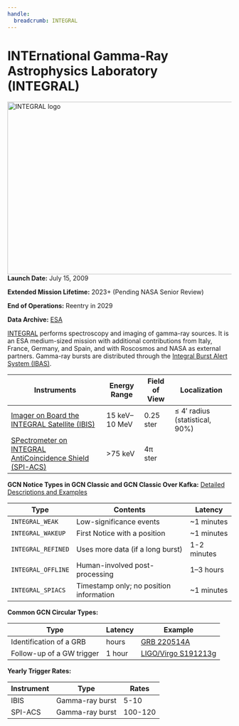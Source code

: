 ```yaml
---
handle:
  breadcrumb: INTEGRAL
---
```



# INTErnational Gamma-Ray Astrophysics Laboratory (INTEGRAL)

<img
  src={logo}
  width="612"
  height="388"
  align="right"
  alt="INTEGRAL logo"
  className="grid-col-6 mobile-lg:grid-col-4 tablet:grid-col-2 desktop:grid-col-3 height-auto"
/>

**Launch Date:** July 15, 2009

**Extended Mission Lifetime:** 2023+ (Pending NASA Senior Review)

**End of Operations:** Reentry in 2029

**Data Archive:**
[ESA](https://www.cosmos.esa.int/web/integral/integral-data-archives)

[INTEGRAL](https://www.cosmos.esa.int/web/integral) performs spectroscopy and imaging of gamma-ray sources. It is an ESA medium-sized mission with additional contributions from Italy, France, Germany, and Spain, and with Roscosmos and NASA as external partners. Gamma-ray bursts are distributed through the [Integral Burst Alert System (IBAS)](https://www.isdc.unige.ch/integral/science/grb).

<div className="overflow-table">

| Instruments                                                                                                     | Energy Range  | Field of View | Localization                       |
| --------------------------------------------------------------------------------------------------------------- | ------------- | ------------- | ---------------------------------- |
| [Imager on Board the INTEGRAL Satellite (IBIS)](https://www.cosmos.esa.int/web/integral/instruments-ibis)       | 15 keV–10 MeV | 0.25 ster     | &leq; 4′ radius (statistical, 90%) |
| [SPectrometer on INTEGRAL AntiCoincidence Shield (SPI-ACS)](https://www.isdc.unige.ch/integral/science/grb#ACS) | &gt;75 keV    | 4π ster       |                                    |

</div>

**GCN Notice Types in GCN Classic and GCN Classic Over Kafka:**
[Detailed Descriptions and Examples](https://gcn.gsfc.nasa.gov/integral.html)

<div className="overflow-table">

| Type               | Contents                                | Latency     |
| ------------------ | --------------------------------------- | ----------- |
| `INTEGRAL_WEAK`    | Low-significance events                 | ~1 minutes  |
| `INTEGRAL_WAKEUP`  | First Notice with a position            | ~1 minutes  |
| `INTEGRAL_REFINED` | Uses more data (if a long burst)        | 1-2 minutes |
| `INTEGRAL_OFFLINE` | Human-involved post-processing          | 1–3 hours   |
| `INTEGRAL_SPIACS`  | Timestamp only; no position information | ~1 minutes  |

</div>

**Common GCN Circular Types:**

<div className="overflow-table">

| Type                      | Latency | Example                                                          |
| ------------------------- | ------- | ---------------------------------------------------------------- |
| Identification of a GRB   | hours   | [GRB 220514A](https://gcn.gsfc.nasa.gov/gcn3/32041.gcn3)         |
| Follow-up of a GW trigger | 1 hour  | [LIGO/Virgo S191213g](https://gcn.gsfc.nasa.gov/gcn3/26401.gcn3) |

</div>

**Yearly Trigger Rates:**

<div className="overflow-table">

| Instrument | Type            | Rates   |
| ---------- | --------------- | ------- |
| IBIS       | Gamma-ray burst | 5-10    |
| SPI-ACS    | Gamma-ray burst | 100-120 |

</div>
